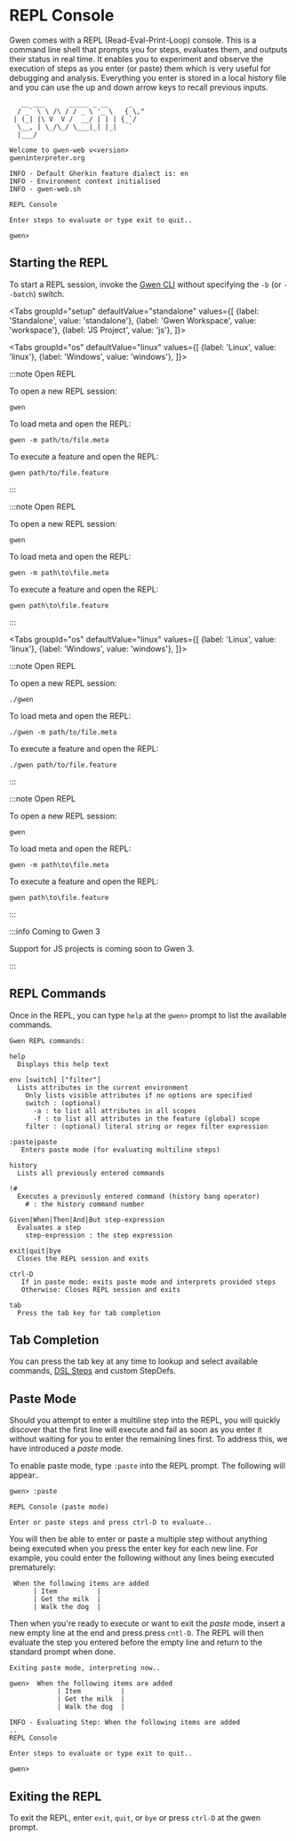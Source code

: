 
# REPL Console

Gwen comes with a REPL (Read-Eval-Print-Loop) console. This is a command line shell that prompts you for steps, evaluates them, and outputs their status in real time. It enables you to experiment and observe the execution of steps as you enter (or paste) them which is very useful for debugging and analysis. Everything you enter is stored in a local history file and you can use the up and down arrow keys to recall previous inputs.

```
   __ ___      _____ _ __     _    
  / _` \ \ /\ / / _ \ '_ \   { \," 
 | (_| |\ V  V /  __/ | | | {_`/   
  \__, | \_/\_/ \___|_| |_|   `    
  |___/                            
                                   
Welcome to gwen-web v<version>
gweninterpreter.org

INFO - Default Gherkin feature dialect is: en
INFO - Environment context initialised
INFO - gwen-web.sh 

REPL Console

Enter steps to evaluate or type exit to quit..

gwen>
```

## Starting the REPL

To start a REPL session, invoke the [Gwen CLI](/docs/cli/gwen-cli) without specifying the `-b` (or `--batch`) switch.

<Tabs
  groupId="setup"
  defaultValue="standalone"
  values={[
    {label: 'Standalone', value: 'standalone'},
    {label: 'Gwen Workspace', value: 'workspace'},
    {label: 'JS Project', value: 'js'},
  ]}>
  
<TabItem value="standalone">

<Tabs
  groupId="os"
  defaultValue="linux"
  values={[
    {label: 'Linux', value: 'linux'},
    {label: 'Windows', value: 'windows'},
  ]}>

<TabItem value="linux">

:::note Open REPL

To open a new REPL session:

```shell
gwen
```

To load meta and open the REPL:

```shell
gwen -m path/to/file.meta
```

To execute a feature and open the REPL:

```shell
gwen path/to/file.feature
```

:::

</TabItem>

<TabItem value="windows">

:::note Open REPL

To open a new REPL session:

```shell
gwen
```

To load meta and open the REPL:

```shell
gwen -m path\to\file.meta
```

To execute a feature and open the REPL:

```shell
gwen path\to\file.feature
```

:::

</TabItem>

</Tabs>

</TabItem>

<TabItem value="workspace">

<Tabs
  groupId="os"
  defaultValue="linux"
  values={[
    {label: 'Linux', value: 'linux'},
    {label: 'Windows', value: 'windows'},
  ]}>

<TabItem value="linux">

:::note Open REPL

To open a new REPL session:

```shell
./gwen
```

To load meta and open the REPL:

```shell
./gwen -m path/to/file.meta
```

To execute a feature and open the REPL:

```shell
./gwen path/to/file.feature
```

:::

</TabItem>

<TabItem value="windows">

:::note Open REPL

To open a new REPL session:

```shell
gwen
```

To load meta and open the REPL:

```shell
gwen -m path\to\file.meta
```

To execute a feature and open the REPL:

```shell
gwen path\to\file.feature
```

:::

</TabItem>

</Tabs>

</TabItem>

<TabItem value="js">

:::info Coming to Gwen 3

Support for JS projects is coming soon to Gwen 3.

:::

</TabItem>

</Tabs>

## REPL Commands

Once in the REPL, you can type `help` at the `gwen>` prompt to list the available commands.

```
Gwen REPL commands:

help
  Displays this help text

env [switch] ["filter"]
  Lists attributes in the current environment
    Only lists visible attributes if no options are specified
    switch : (optional)
      -a : to list all attributes in all scopes
      -f : to list all attributes in the feature (global) scope
    filter : (optional) literal string or regex filter expression

:paste|paste
   Enters paste mode (for evaluating multiline steps)

history
  Lists all previously entered commands

!#
  Executes a previously entered command (history bang operator)
    # : the history command number

Given|When|Then|And|But step-expression
  Evaluates a step
    step-expression : the step expression

exit|quit|bye
  Closes the REPL session and exits

ctrl-D
   If in paste mode: exits paste mode and interprets provided steps
   Otherwise: Closes REPL session and exits

tab
  Press the tab key for tab completion
```

## Tab Completion

You can press the tab key at any time to lookup and select available commands, [DSL Steps](/docs/dsl/dsl-steps) and custom StepDefs.

## Paste Mode

Should you attempt to enter a multiline step into the REPL, you will quickly discover that the first line will execute and fail as soon as you enter it without waiting for you to enter the remaining lines first. To address this, we have introduced a *paste* mode. 

To enable paste mode, type `:paste` into the REPL prompt. The following will appear..

```
gwen> :paste

REPL Console (paste mode)

Enter or paste steps and press ctrl-D to evaluate..

```

You will then be able to enter or paste a multiple step without anything being executed when you press the enter key for each new line. For example, you could enter the following without any lines being executed prematurely:

```
 When the following items are added
      | Item          |
      | Get the milk  |
      | Walk the dog  |

```

Then when you're ready to execute or want to exit the *paste* mode, insert a new empty line at the end and press press `cntl-D`. The REPL will then evaluate the step you entered before the empty line and return to the standard prompt when done.

```
Exiting paste mode, interpreting now..

gwen>  When the following items are added
            | Item          |
            | Get the milk  |
            | Walk the dog  |

INFO - Evaluating Step: When the following items are added
..
REPL Console

Enter steps to evaluate or type exit to quit..

gwen>
```

## Exiting the REPL

To exit the REPL, enter `exit`, `quit`, or `bye` or press `ctrl-D` at the gwen prompt.
